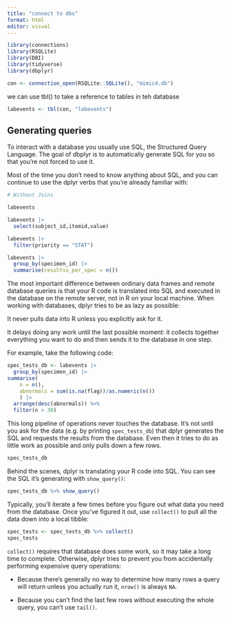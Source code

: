 ```yaml
---
title: "connect to dbs"
format: html
editor: visual
---
```


```r
library(connections)
library(RSQLite)
library(DBI)
library(tidyverse)
library(dbplyr)

con <- connection_open(RSQLite::SQLite(), "mimic4.db")
```

we can use tbl() to take a reference to tables in teh database

```r
labevents <- tbl(con, "labevents")
```

## Generating queries

To interact with a database you usually use SQL, the Structured Query Language. The goal of dbplyr is to automatically generate SQL for you so that you're not forced to use it.

Most of the time you don't need to know anything about SQL, and you can continue to use the dplyr verbs that you're already familiar with:

```r
# Without Joins

labevents

```

```r
labevents |>
  select(subject_id,itemid,value)
```

```r
labevents |>
  filter(priority == "STAT")
```

```r
labevents |>
  group_by(specimen_id) |>
  summarise(resultss_per_spec = n())
```

The most important difference between ordinary data frames and remote database queries is that your R code is translated into SQL and executed in the database on the remote server, not in R on your local machine. When working with databases, dplyr tries to be as lazy as possible:

It never pulls data into R unless you explicitly ask for it.

It delays doing any work until the last possible moment: it collects together everything you want to do and then sends it to the database in one step.

For example, take the following code:

```r
spec_tests_db <- labevents |>
  group_by(specimen_id) |> 
summarise(
    n = n(),
    abnormals = sum(is.na(flag))/as.numeric(n())
    ) |>
  arrange(desc(abnormals)) %>%
  filter(n > 30)
```

This long pipeline of operations never touches the database. It's not until you ask for the data (e.g. by printing `spec_tests_db`) that dplyr generates the SQL and requests the results from the database. Even then it tries to do as little work as possible and only pulls down a few rows.

```r
spec_tests_db
```

Behind the scenes, dplyr is translating your R code into SQL. You can see the SQL it's generating with `show_query()`:

```r
spec_tests_db %>% show_query()
```

Typically, you'll iterate a few times before you figure out what data you need from the database. Once you've figured it out, use `collect()` to pull all the data down into a local tibble:

```r
spec_tests <- spec_tests_db %>% collect()
spec_tests
```

`collect()` requires that database does some work, so it may take a long time to complete. Otherwise, dplyr tries to prevent you from accidentally performing expensive query operations:

-   Because there's generally no way to determine how many rows a query will return unless you actually run it, `nrow()` is always `NA`.

-   Because you can't find the last few rows without executing the whole query, you can't use `tail()`.

